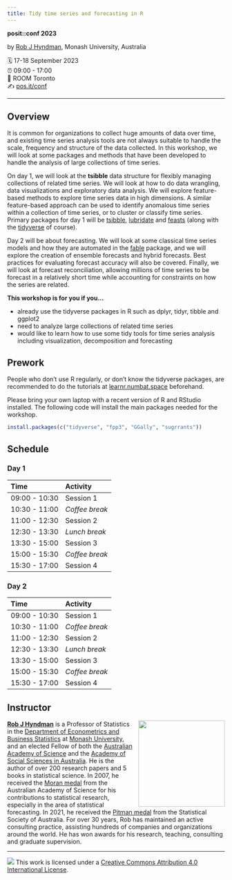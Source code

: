 ```yaml
---
title: Tidy time series and forecasting in R
---
```


**posit::conf 2023**

by [Rob J Hyndman](https://robjhyndman.com),  Monash University, Australia

🗓️  17-18 September 2023\
⏰  09:00 - 17:00\
🏨  ROOM Toronto\
✍️  [pos.it/conf](http://pos.it/conf)

-----

## Overview

It is common for organizations to collect huge amounts of data over time, and existing time series analysis tools are not always suitable to handle the scale, frequency and structure of the data collected. In this workshop, we will look at some packages and methods that have been developed to handle the analysis of large collections of time series.

On day 1, we will look at the **tsibble** data structure for flexibly managing collections of related time series. We will look at how to do data wrangling, data visualizations and exploratory data analysis. We will explore feature-based methods to explore time series data in high dimensions. A similar feature-based approach can be used to identify anomalous time series within a collection of time series, or to cluster or classify time series. Primary packages for day 1 will be [tsibble](https://tsibble.tidyverts.org), [lubridate](https://lubridate.tidyverse.org) and [feasts](https://feasts.tidyverts.org) (along with the [tidyverse](https://tidyverse.org) of course).

Day 2 will be about forecasting. We will look at some classical time series models and how they are automated in the [fable](https://fable.tidyverts.org) package, and we will explore the creation of ensemble forecasts and hybrid forecasts. Best practices for evaluating forecast accuracy will also be covered. Finally, we will look at forecast reconciliation, allowing millions of time series to be forecast in a relatively short time while accounting for constraints on how the series are related.

**This workshop is for you if you...**

* already use the tidyverse packages in R such as dplyr, tidyr, tibble and ggplot2
* need to analyze large collections of related time series
* would like to learn how to use some tidy tools for time series analysis including visualization, decomposition and forecasting

## Prework

People who don’t use R regularly, or don’t know the tidyverse packages, are recommended to do the tutorials at [learnr.numbat.space](http://learnr.numbat.space) beforehand.

Please bring your own laptop with a recent version of R and RStudio installed. The following code will install the main packages needed for the workshop.

```r
install.packages(c("tidyverse", "fpp3", "GGally", "sugrrants"))
```

## Schedule

### Day 1

| Time          | Activity         |
| :------------ | :--------------- |
| 09:00 - 10:30 | Session 1        |
| 10:30 - 11:00 | *Coffee break*   |
| 11:00 - 12:30 | Session 2        |
| 12:30 - 13:30 | *Lunch break*    |
| 13:30 - 15:00 | Session 3        |
| 15:00 - 15:30 | *Coffee break*   |
| 15:30 - 17:00 | Session 4        |

### Day 2

| Time          | Activity         |
| :------------ | :--------------- |
| 09:00 - 10:30 | Session 1        |
| 10:30 - 11:00 | *Coffee break*   |
| 11:00 - 12:30 | Session 2        |
| 12:30 - 13:30 | *Lunch break*    |
| 13:30 - 15:00 | Session 3        |
| 15:00 - 15:30 | *Coffee break*   |
| 15:30 - 17:00 | Session 4        |

## Instructor

![](images/rob.jpg){style="float:right;padding: 0 0 0 10px;" fig-alt="Headshot of Professor Rob Hyndman" width="200"}

[**Rob J Hyndman**](https://robjhyndman.com/) is a Professor of Statistics in the [Department of Econometrics and Business Statistics](http://business.monash.edu/econometrics-and-business-statistics) at [Monash University](https://www.monash.edu), and an elected Fellow of both the [Australian Academy of Science](https://www.science.org.au/profile/rob-hyndman) and the [Academy of Social Sciences in Australia](https://socialsciences.org.au/academy-fellow/?sId=0032v00003JxrvjAAB). He is the author of over 200 research papers and 5 books in statistical science. In 2007, he received the [Moran medal](https://www.science.org.au/past-winners/2007-awardees#moran) from the Australian Academy of Science for his contributions to statistical research, especially in the area of statistical forecasting. In 2021, he received the [Pitman medal](https://www.statsoc.org.au/Pitman-Medal-Recipients) from the Statistical Society of Australia. For over 30 years, Rob has maintained an active consulting practice, assisting hundreds of companies and organizations around the world. He has won awards for his research, teaching, consulting and graduate supervision.

------------------------------------------------------------------------

![](https://licensebuttons.net/l/by-nc-sa/3.0/88x31.png) This work is licensed under a [Creative Commons Attribution 4.0 International License](https://creativecommons.org/licenses/by-nc-sa/4.0/).
